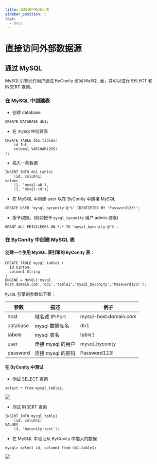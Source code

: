 ```yaml
---
title: 直接访问MySQL表
sidebar_position: 5
tags:
  - Docs
---
```



# 直接访问外部数据源


## 通过 MySQL 

MySQL引擎允许用户通过 ByConity 访问 MySQL 表，并可以进行 SELECT 和 INSERT 查询。

### 在 MySQL 中创建表

- 创建 database

```
CREATE DATABASE db1;

```

- 在 mysql 中创建表

```
CREATE TABLE db1.table1(
    id Int,
    column1 VARCHAR(255)
);

```

- 插入一些数据

```
INSERT INTO db1.table1
    (id, column1)
values
    (1, 'mysql-ab'),
    (2, 'mysql-cd');

```

- 在 MySQL 中创建 user 以在 ByConity 中连接 MySQL

```
CREATE USER 'mysql_byconity'@'%' IDENTIFIED BY 'Password123!';

```

- 授予权限。(例如授予 `mysql_byconity` 用户 admin 权限)

```
GRANT ALL PRIVILEGES ON *.* TO 'mysql_byconity'@'%';

```

### 在 ByConity 中创建 MySQL 表

#### 创建一个使用 MySQL 表引擎的 ByConity 表：

```
CREATE TABLE mysql_table1 (
  id UInt64,
  column1 String
)
ENGINE = MySQL('mysql-host.domain.com','db1','table1','mysql_byconity','Password123!');

```

`MySQL` 引擎的参数如下表：

| 参数      | 描述              | 例子                  |
| --------- | ----------------- | --------------------- |
| host      | 域名或 IP:Port    | mysql-host.domain.com |
| database  | mysql 数据库名    | db1                   |
| tabele    | mysql 表名        | table1                |
| user      | 连接 mysql 的用户 | mysql_byconity        |
| password  | 连接 mysql 的密码 | Password123!          |

#### 在 ByConity 中测试

- 测试 SELECT 查询

```
select * from mysql_table1;

```

![](../assets/boxcnJv89B9UChc3nI0EPHoba6c.png)

- 测试 INSERT 查询

```
INSERT INTO mysql_table1
    (id, column1)
VALUES
    (3, 'byconity-test');

```

- 在 MySQL 中验证从 ByConity 中插入的数据

```
mysql> select id, column1 from db1.table1;

```

![](../assets/boxcnQdV8Jpg8jcqEKwAOjONxkh.png)

